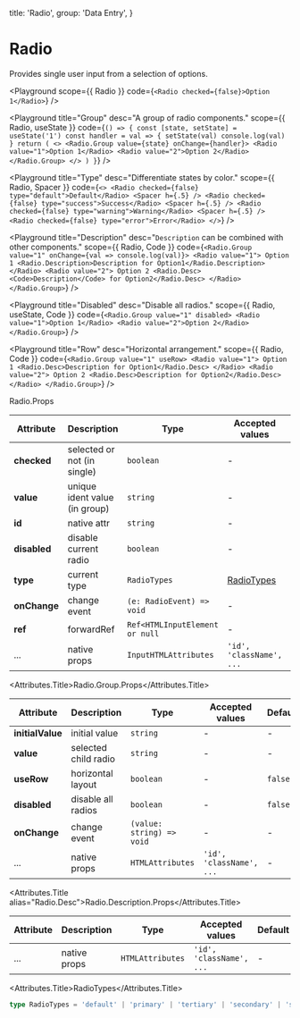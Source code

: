 
  title: 'Radio',
  group: 'Data Entry',
}

# Radio

Provides single user input from a selection of options.

<Playground
  scope={{ Radio }}
  code={`
<Radio checked={false}>Option 1</Radio>
`}
/>

<Playground
  title="Group"
  desc="A group of radio components."
  scope={{ Radio, useState }}
  code={`
() => {
  const [state, setState] = useState('1')
  const handler = val => {
    setState(val)
    console.log(val)
  }
  return (
    <>
      <Radio.Group value={state} onChange={handler}>
        <Radio value="1">Option 1</Radio>
        <Radio value="2">Option 2</Radio>
      </Radio.Group>
    </>
  )
}
`}
/>

<Playground
  title="Type"
  desc="Differentiate states by color."
  scope={{ Radio, Spacer }}
  code={`
    <>
      <Radio checked={false} type="default">Default</Radio>
      <Spacer h={.5} />
      <Radio checked={false} type="success">Success</Radio>
      <Spacer h={.5} />
      <Radio checked={false} type="warning">Warning</Radio>
      <Spacer h={.5} />
      <Radio checked={false} type="error">Error</Radio>
    </>
`}
/>

<Playground
  title="Description"
  desc="`Description` can be combined with other components."
  scope={{ Radio, Code }}
  code={`
<Radio.Group value="1" onChange={val => console.log(val)}>
  <Radio value="1">
    Option 1
    <Radio.Description>Description for Option1</Radio.Description>
  </Radio>
  <Radio value="2">
    Option 2
    <Radio.Desc><Code>Description</Code> for Option2</Radio.Desc>
  </Radio>
</Radio.Group>
`}
/>

<Playground
  title="Disabled"
  desc="Disable all radios."
  scope={{ Radio, useState, Code }}
  code={`
<Radio.Group value="1" disabled>
  <Radio value="1">Option 1</Radio>
  <Radio value="2">Option 2</Radio>
</Radio.Group>
`}
/>

<Playground
  title="Row"
  desc="Horizontal arrangement."
  scope={{ Radio, Code }}
  code={`
<Radio.Group value="1" useRow>
  <Radio value="1">
    Option 1
    <Radio.Desc>Description for Option1</Radio.Desc>
  </Radio>
  <Radio value="2">
    Option 2
    <Radio.Desc>Description for Option2</Radio.Desc>
  </Radio>
</Radio.Group>
`}
/>

<Attributes edit="/app/components/radio.mdx">
<Attributes.Title>Radio.Props</Attributes.Title>

| Attribute    | Description                   | Type                           | Accepted values           | Default   |
| ------------ | ----------------------------- | ------------------------------ | ------------------------- | --------- |
| **checked**  | selected or not (in single)   | `boolean`                      | -                         | `false`   |
| **value**    | unique ident value (in group) | `string`                       | -                         | -         |
| **id**       | native attr                   | `string`                       | -                         | -         |
| **disabled** | disable current radio         | `boolean`                      | -                         | `false`   |
| **type**     | current type                  | `RadioTypes`                   | [RadioTypes](#radiotypes) | `default` |
| **onChange** | change event                  | `(e: RadioEvent) => void`      | -                         | -         |
| **ref**      | forwardRef                    | `Ref<HTMLInputElement or null` | -                         | -         |
| ...          | native props                  | `InputHTMLAttributes`          | `'id', 'className', ...`  | -         |

<Attributes.Title>Radio.Group.Props</Attributes.Title>

| Attribute        | Description          | Type                      | Accepted values          | Default |
| ---------------- | -------------------- | ------------------------- | ------------------------ | ------- |
| **initialValue** | initial value        | `string`                  | -                        | -       |
| **value**        | selected child radio | `string`                  | -                        | -       |
| **useRow**       | horizontal layout    | `boolean`                 | -                        | `false` |
| **disabled**     | disable all radios   | `boolean`                 | -                        | `false` |
| **onChange**     | change event         | `(value: string) => void` | -                        | -       |
| ...              | native props         | `HTMLAttributes`          | `'id', 'className', ...` | -       |

<Attributes.Title alias="Radio.Desc">Radio.Description.Props</Attributes.Title>

| Attribute | Description  | Type             | Accepted values          | Default |
| --------- | ------------ | ---------------- | ------------------------ | ------- |
| ...       | native props | `HTMLAttributes` | `'id', 'className', ...` | -       |

<Attributes.Title>RadioTypes</Attributes.Title>

```ts
type RadioTypes = 'default' | 'primary' | 'tertiary' | 'secondary' | 'success' | 'warning' | 'error'
```

</Attributes>

